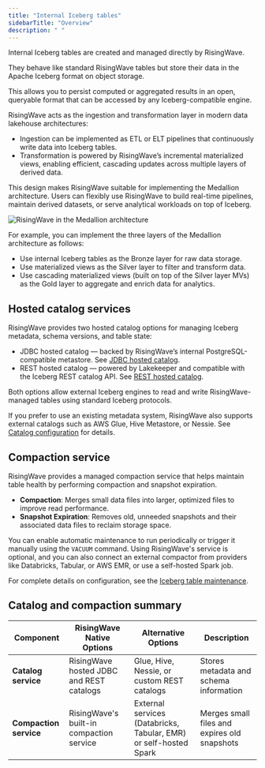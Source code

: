 ```yaml
---
title: "Internal Iceberg tables"
sidebarTitle: "Overview"
description: " "
---
```


Internal Iceberg tables are created and managed directly by RisingWave.

They behave like standard RisingWave tables but store their data in the Apache Iceberg format on object storage.

This allows you to persist computed or aggregated results in an open, queryable format that can be accessed by any Iceberg-compatible engine.

RisingWave acts as the ingestion and transformation layer in modern data lakehouse architectures:

- Ingestion can be implemented as ETL or ELT pipelines that continuously write data into Iceberg tables.
- Transformation is powered by RisingWave’s incremental materialized views, enabling efficient, cascading updates across multiple layers of derived data.

This design makes RisingWave suitable for implementing the Medallion architecture. Users can flexibly use RisingWave to build real-time pipelines, maintain derived datasets, or serve analytical workloads on top of Iceberg.

![RisingWave in the Medallion architecture](/iceberg/images/rw-lakehouse.png)

For example, you can implement the three layers of the Medallion architecture as follows:

- Use internal Iceberg tables as the Bronze layer for raw data storage.
- Use materialized views as the Silver layer to filter and transform data.
- Use cascading materialized views (built on top of the Silver layer MVs) as the Gold layer to aggregate and enrich data for analytics.

## Hosted catalog services

RisingWave provides two hosted catalog options for managing Iceberg metadata, schema versions, and table state:

- JDBC hosted catalog — backed by RisingWave’s internal PostgreSQL-compatible metastore. See [JDBC hosted catalog](/iceberg/hosted-catalog-jdbc).
- REST hosted catalog — powered by Lakekeeper and compatible with the Iceberg REST catalog API. See [REST hosted catalog](/iceberg/hosted-catalog-rest).

Both options allow external Iceberg engines to read and write RisingWave-managed tables using standard Iceberg protocols.

If you prefer to use an existing metadata system, RisingWave also supports external catalogs such as AWS Glue, Hive Metastore, or Nessie. See [Catalog configuration](/iceberg/catalogs) for details.

## Compaction service

RisingWave provides a managed compaction service that helps maintain table health by performing compaction and snapshot expiration.

- **Compaction**: Merges small data files into larger, optimized files to improve read performance.
- **Snapshot Expiration**: Removes old, unneeded snapshots and their associated data files to reclaim storage space.

You can enable automatic maintenance to run periodically or trigger it manually using the `VACUUM` command. Using RisingWave's service is optional, and you can also connect an external compactor from providers like Databricks, Tabular, or AWS EMR, or use a self-hosted Spark job.

For complete details on configuration, see the [Iceberg table maintenance](/iceberg/maintenance).

## Catalog and compaction summary

| Component | RisingWave Native Options | Alternative Options | Description |
| --- | --- | --- | --- |
| **Catalog service** | RisingWave hosted JDBC and REST catalogs | Glue, Hive, Nessie, or custom REST catalogs | Stores metadata and schema information |
| **Compaction service** | RisingWave's built-in compaction service | External services (Databricks, Tabular, EMR) or self-hosted Spark | Merges small files and expires old snapshots |
